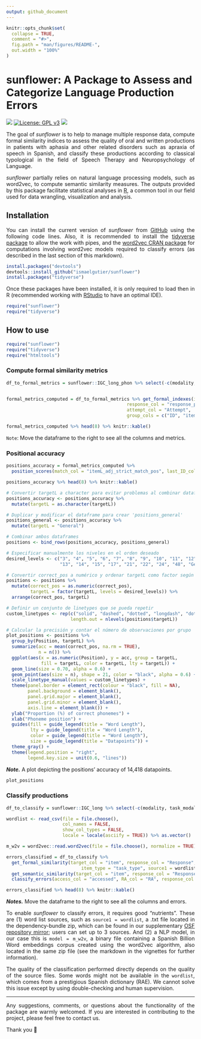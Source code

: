 ```yaml
---
output: github_document
---
```


<!-- README.md is generated from README.Rmd. Please edit that file -->

```r
knitr::opts_chunk$set(
  collapse = TRUE,
  comment = "#>",
  fig.path = "man/figures/README-",
  out.width = "100%"
)
```

# sunflower: A Package to Assess and Categorize Language Production Errors

<!-- badges: start -->

![](https://img.shields.io/badge/sunflower-v._0.2.0-orange?style=flat&logo=github&link=https%3A%2F%2Fgithub.com%2Fismaelgutier%2Fsunflower) [![License: GPL v3](https://img.shields.io/badge/License-GPLv3-blue.svg)](https://www.gnu.org/licenses/gpl-3.0) ![](https://img.shields.io/badge/Language-grey?style=flat&logo=R&color=grey&link=https%3A%2F%2Fwww.r-project.org%2F)


<!-- badges: end -->

<div align="justify">

The goal of *sunflower* is to help to manage multiple response data, compute formal similarity indices to assess the quality of oral and written productions in patients with aphasia and other related disorders such as apraxia of speech in Spanish, and classify these productions according to classical typological in the field of Speech Therapy and Neuropsychology of Language. 

*sunflower* partially relies on natural language processing models, such as word2vec, to compute semantic similarity measures. The outputs provided by this package facilitate statistical analyses in [R](https://www.r-project.org/), a common tool in our field used for data wrangling, visualization and analysis.

## Installation

You can install the current version of *sunflower* from [GitHub](https://github.com/) using the following code lines.
Also, it is recommended to install the [tidyverse package](https://www.tidyverse.org/) to allow the work with pipes, 
and the [word2vec CRAN package](https://cran.r-project.org/web/packages/word2vec/readme/README.html) for computations involving word2vec models required to classify errors (as described in the last section of this markdown).

```r
install.packages("devtools")
devtools::install_github("ismaelgutier/sunflower")
install.packages("tidyverse")
```
Once these packages have been installed, it is only required to load then in R (recommended working with [RStudio](https://posit.co/download/rstudio-desktop/) to have an optimal IDE).

```r
require("sunflower")
require("tidyverse")
```

## How to use

```r
require("sunflower")
require("tidyverse")
require("htmltools")
```

### Compute formal similarity metrics

```r
df_to_formal_metrics = sunflower::IGC_long_phon %>% select(-c(modality, task_modality,task_type, test, task))


formal_metrics_computed = df_to_formal_metrics %>% get_formal_indexes(item_col = "item_phon",
                                             response_col = "response_phon",
                                             attempt_col = "Attempt",
                                             group_cols = c("ID", "item_ID"))

formal_metrics_computed %>% head(8) %>% knitr::kable()

```
`Note`: Move the dataframe to the right to see all the columns and metrics.


### Positional accuracy

```r
positions_accuracy = formal_metrics_computed %>% 
  position_scores(match_col = "itemL_adj_strict_match_pos", last_ID_col = "targetL")

positions_accuracy %>% head(8) %>% knitr::kable()
```
```r
# Convertir targetL a character para evitar problemas al combinar dataframes
positions_accuracy <- positions_accuracy %>%
  mutate(targetL = as.character(targetL))

# Duplicar y modificar el dataframe para crear 'positions_general'
positions_general <- positions_accuracy %>%
  mutate(targetL = "General")

# Combinar ambos dataframes
positions <- bind_rows(positions_accuracy, positions_general)

# Especificar manualmente los niveles en el orden deseado
desired_levels <- c("3", "4", "5", "6", "7", "8", "9", "10", "11", "12",
                    "13", "14", "15", "17", "21", "22", "24", "48", "General")

# Convertir correct_pos a numérico y ordenar targetL como factor según desired_levels
positions <- positions %>%
  mutate(correct_pos = as.numeric(correct_pos),
         targetL = factor(targetL, levels = desired_levels)) %>%
  arrange(correct_pos, targetL)

# Definir un conjunto de linetypes que se pueda repetir
custom_linetypes <- rep(c("solid", "dashed", "dotted", "longdash", "dotdash"),
                        length.out = nlevels(positions$targetL))

# Calcular la precisión y contar el número de observaciones por grupo
plot_positions <- positions %>%
  group_by(Position, targetL) %>%
  summarize(acc = mean(correct_pos, na.rm = TRUE),
            n = n()) %>%
  ggplot(aes(x = as.numeric(Position), y = acc, group = targetL,
             fill = targetL, color = targetL, lty = targetL)) +
  geom_line(size = 0.70, alpha = 0.6) +
  geom_point(aes(size = n), shape = 21, color = "black", alpha = 0.6) +
  scale_linetype_manual(values = custom_linetypes) +
  theme(panel.border = element_rect(colour = "black", fill = NA),
        panel.background = element_blank(),
        panel.grid.major = element_blank(),
        panel.grid.minor = element_blank(),
        axis.line = element_blank()) +
  ylab("Proportion (%) of correct phonemes") +
  xlab("Phoneme position") +
  guides(fill = guide_legend(title = "Word Length"),
         lty = guide_legend(title = "Word Length"),
         color = guide_legend(title = "Word Length"),
         size = guide_legend(title = "Datapoints")) + 
  theme_gray() +
  theme(legend.position = "right",
        legend.key.size = unit(0.6, "lines"))

```

***Note.*** A plot depicting the positions' accuracy of 14,418 datapoints.

```r
plot_positions
```

### Classify productions

```r
df_to_classify = sunflower::IGC_long %>% select(-c(modality, task_modality,task_type, test, task))

wordlist <- read_csv(file = file.choose(), 
                     col_names = FALSE, 
                     show_col_types = FALSE, 
                     locale = locale(asciify = TRUE)) %>% as.vector()

m_w2v = word2vec::read.word2vec(file = file.choose(), normalize = TRUE)
```

```r
errors_classified = df_to_classify %>% 
  get_formal_similarity(target_col = "item", response_col = "Response", 
                            item_type = "task_type", source1 = wordlist) %>%
  get_semantic_similarity(target_col = "item", response_col = "Response", model = m_w2v) %>%
  classify_errors(access_col = "accessed", RA_col = "RA", response_col = "Response", classify_RAs = T)

errors_classified %>% head(8) %>% knitr::kable()
```

***Notes.*** Move the dataframe to the right to see all the columns and errors.

To enable *sunflower* to classify errors, it requires good "nutrients". These are (1) word list sources, such as `source1 = wordlist`, a .txt file located in the dependency-bundle zip, which can be found in our supplementary [OSF repository mirror](https://osf.io/akuxv/); users can set up to 3 sources. And (2) a NLP model, in our case this is `model = m_w2v`, a binary file containing a Spanish Billion Word embeddings corpus created using the word2vec algorithm, also located in the same zip file (see the markdown in the vignettes for further information). 

The quality of the classification performed directly depends on the quality of the source files. Some words might not be available in the `wordlist`, which comes from a prestigious Spanish dictionary (RAE). We cannot solve this issue except by using double-checking and human supervision.


----

Any suggestions, comments, or questions about the functionality of the package are warmly welcomed. If you are interested in contributing to the project, please feel free to contact us.

Thank you 🌻


